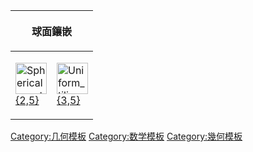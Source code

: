 {| class="wikitable"
!colspan=2|球面鑲嵌
!colspan=7|雙曲面鑲嵌
|- align=center
|[[File:Spherical_pentagonal_hosohedron.png|50px]]<BR>[[多面形|{2,5}]]<BR>{{CDD|node_1|2|node|5|node}}
|[[File:Uniform tiling 532-t2.png|50px]]<BR>[[正二十面體|{3,5}]]<BR>{{CDD|node_1|3|node|5|node}}
|[[File:H2 tiling 245-1.png|50px]]<BR>[[五階正方形鑲嵌|{4,5}]]<BR>{{CDD|node_1|4|node|5|node}}
|[[File:H2 tiling 255-1.png|50px]]<BR>[[五階五邊形鑲嵌|{5,5}]]<BR>{{CDD|node_1|5|node|5|node}}
|[[File:H2 tiling 256-1.png|50px]]<BR>[[五階六邊形鑲嵌|{6,5}]]<BR>{{CDD|node_1|6|node|5|node}}
|[[File:H2 tiling 257-1.png|50px]]<BR>[[五階七邊形鑲嵌|{7,5}]]<BR>{{CDD|node_1|7|node|5|node}}
|[[File:H2 tiling 258-1.png|50px]]<BR>[[五階八邊形鑲嵌|{8,5}]]<BR>{{CDD|node_1|8|node|5|node}}
|...
|[[File:H2 tiling 25i-1.png|50px]]<BR>[[五階無限邊形鑲嵌|{&infin;,5}]]<BR>{{CDD|node_1|infin|node|5|node}}
|}<noinclude>
[[Category:几何模板]]
[[Category:数学模板]]
[[Category:幾何模板]]
</noinclude>